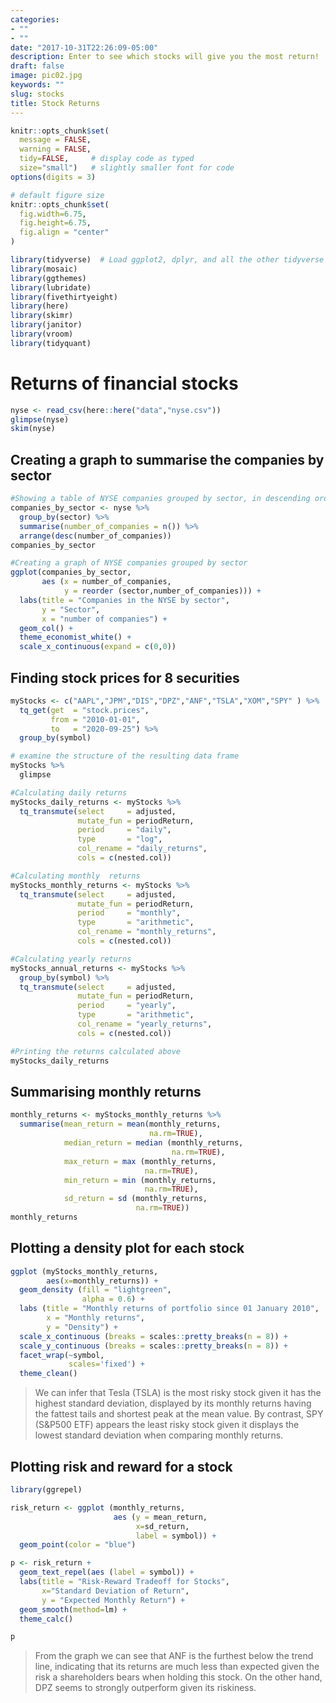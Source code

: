 ```yaml
---
categories:
- ""
- ""
date: "2017-10-31T22:26:09-05:00"
description: Enter to see which stocks will give you the most return!
draft: false
image: pic02.jpg
keywords: ""
slug: stocks
title: Stock Returns
---
```



```r
knitr::opts_chunk$set(
  message = FALSE, 
  warning = FALSE, 
  tidy=FALSE,     # display code as typed
  size="small")   # slightly smaller font for code
options(digits = 3)

# default figure size
knitr::opts_chunk$set(
  fig.width=6.75, 
  fig.height=6.75,
  fig.align = "center"
)
```


```r
library(tidyverse)  # Load ggplot2, dplyr, and all the other tidyverse packages
library(mosaic)
library(ggthemes)
library(lubridate)
library(fivethirtyeight)
library(here)
library(skimr)
library(janitor)
library(vroom)
library(tidyquant)
```

# Returns of financial stocks

```r
nyse <- read_csv(here::here("data","nyse.csv"))
glimpse(nyse)
skim(nyse)
```

## Creating a graph to summarise the companies by sector

```r

#Showing a table of NYSE companies grouped by sector, in descending order
companies_by_sector <- nyse %>%
  group_by(sector) %>%
  summarise(number_of_companies = n()) %>%
  arrange(desc(number_of_companies))
companies_by_sector

```

```r
#Creating a graph of NYSE companies grouped by sector
ggplot(companies_by_sector, 
       aes (x = number_of_companies,
            y = reorder (sector,number_of_companies))) + 
  labs(title = "Companies in the NYSE by sector",
       y = "Sector", 
       x = "number of companies") + 
  geom_col() + 
  theme_economist_white() + 
  scale_x_continuous(expand = c(0,0))

```

## Finding stock prices for 8 securities

```r
myStocks <- c("AAPL","JPM","DIS","DPZ","ANF","TSLA","XOM","SPY" ) %>%
  tq_get(get  = "stock.prices",
         from = "2010-01-01",
         to   = "2020-09-25") %>%
  group_by(symbol) 

# examine the structure of the resulting data frame
myStocks %>%
  glimpse
```

```r

#Calculating daily returns
myStocks_daily_returns <- myStocks %>%
  tq_transmute(select     = adjusted, 
               mutate_fun = periodReturn, 
               period     = "daily", 
               type       = "log",
               col_rename = "daily_returns",
               cols = c(nested.col))

#Calculating monthly  returns
myStocks_monthly_returns <- myStocks %>%
  tq_transmute(select     = adjusted, 
               mutate_fun = periodReturn, 
               period     = "monthly", 
               type       = "arithmetic",
               col_rename = "monthly_returns",
               cols = c(nested.col)) 

#Calculating yearly returns
myStocks_annual_returns <- myStocks %>%
  group_by(symbol) %>%
  tq_transmute(select     = adjusted, 
               mutate_fun = periodReturn, 
               period     = "yearly", 
               type       = "arithmetic",
               col_rename = "yearly_returns",
               cols = c(nested.col))

#Printing the returns calculated above
myStocks_daily_returns

```

## Summarising monthly returns

```r

monthly_returns <- myStocks_monthly_returns %>%
  summarise(mean_return = mean(monthly_returns, 
                               na.rm=TRUE), 
            median_return = median (monthly_returns,
                                    na.rm=TRUE),
            max_return = max (monthly_returns,
                              na.rm=TRUE),
            min_return = min (monthly_returns,
                              na.rm=TRUE),
            sd_return = sd (monthly_returns, 
                            na.rm=TRUE))
monthly_returns

```

## Plotting a density plot for each stock

```r

ggplot (myStocks_monthly_returns, 
        aes(x=monthly_returns)) +
  geom_density (fill = "lightgreen", 
                alpha = 0.6) +
  labs (title = "Monthly returns of portfolio since 01 January 2010",
        x = "Monthly returns",
        y = "Density") +
  scale_x_continuous (breaks = scales::pretty_breaks(n = 8)) +
  scale_y_continuous (breaks = scales::pretty_breaks(n = 8)) + 
  facet_wrap(~symbol, 
             scales='fixed') +
  theme_clean()

```

> We can infer that Tesla (TSLA) is the most risky stock given it has the highest standard deviation, displayed by its monthly returns having the fattest tails and shortest peak at the mean value. By contrast, SPY (S&P500 ETF) appears the least risky stock given it displays the lowest standard deviation when comparing monthly returns.

## Plotting risk and reward for a stock

```r

library(ggrepel)

risk_return <- ggplot (monthly_returns, 
                       aes (y = mean_return,
                            x=sd_return,
                            label = symbol)) + 
  geom_point(color = "blue")

p <- risk_return + 
  geom_text_repel(aes (label = symbol)) + 
  labs(title = "Risk-Reward Tradeoff for Stocks", 
       x="Standard Deviation of Return",
       y = "Expected Monthly Return") + 
  geom_smooth(method=lm) + 
  theme_calc()

p

```

> From the graph we can see that ANF is the furthest below the trend line, indicating that its returns are much less than expected given the risk a shareholders bears when holding this stock. On the other hand, DPZ seems to strongly outperform given its riskiness.